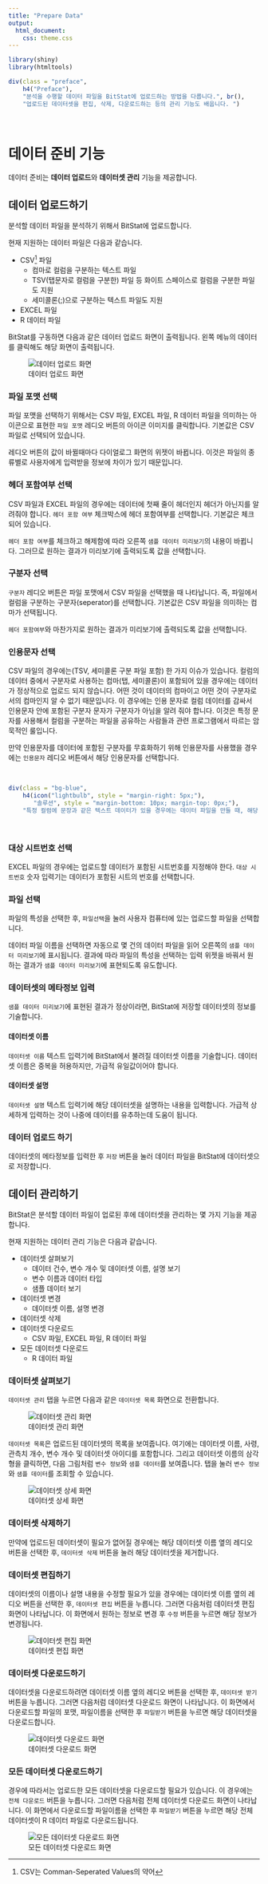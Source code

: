 ```yaml
---
title: "Prepare Data"
output: 
  html_document:
    css: theme.css
---
```


```r
library(shiny)
library(htmltools)
```



```r
div(class = "preface", 
    h4("Preface"),
    "분석을 수행할 데이터 파일을 BitStat에 업로드하는 방법을 다룹니다.", br(),
    "업로드된 데이터셋을 편집, 삭제, 다운로드하는 등의 관리 기능도 배웁니다. ")
```

<br>

# 데이터 준비 기능
데이터 준비는 **데이터 업로드**와 **데이터셋 관리** 기능을 제공합니다.

## 데이터 업로드하기
분석할 데이터 파일을 분석하기 위해서 BitStat에 업로드합니다.

현재 지원하는 데이터 파일은 다음과 같습니다.

* CSV[^1] 파일
    * 컴마로 컬럼을 구분하는 텍스트 파일
    * TSV(탭문자로 컬럼을 구분한) 파일 등 화이트 스페이스로 컬럼을 구분한 파일도 지원
    * 세미콜론(;)으로 구분하는 텍스트 파일도 지원
* EXCEL 파일
* R 데이터 파일

[^1]: CSV는 Comman-Seperated Values의 약어

BitStat를 구동하면 다음과 같은 데이터 업로드 화면이 출력됩니다. 왼쪽 메뉴의 데이터를 클릭해도 해당 화면이 출력됩니다.

![데이터 업로드 화면](img/upload_data.png)

### 파일 포맷 선택
파일 포맷을 선택하기 위해서는 CSV 파일, EXCEL 파일, R 데이터 파일을 의미하는 아이콘으로 표현한 `파일 포맷` 레디오 버튼의 아이콘 이미지를 클릭합니다.
기본값은 CSV 파일로 선택되어 있습니다.

레디오 버튼의 값이 바뀔때마다 다이얼로그 화면의 위젯이 바뀝니다. 이것은 파일의 종류별로 사용자에게 입력받을 정보에 차이가 있기 때문입니다.

### 헤더 포함여부 선택
CSV 파일과 EXCEL 파일의 경우에는 데이터에 첫째 줄이 헤더인지 헤더가 아닌지를 알려줘야 합니다. `헤더 포함 여부` 체크박스에 헤더 포함여부를 선택합니다. 기본값은 체크되어 있습니다.

`헤더 포함 여부`를 체크하고 해제함에 따라 오른쪽 `샘플 데이터 미리보기`의 내용이 바뀝니다. 그러므로 원하는 결과가 미리보기에 출력되도록 값을 선택합니다.

### 구분자 선택
`구분자` 레디오 버튼은 파일 포맷에서 CSV 파일을 선택했을 때 나타납니다. 즉, 파일에서 컬럼을 구분하는 구분자(seperator)를 선택합니다. 기본값은 CSV 파일을 의미하는 컴마가 선택됩니다.

`헤더 포함여부`와 마찬가지로 원하는 결과가 미리보기에 출력되도록 값을 선택합니다.

### 인용문자 선택
CSV 파일의 경우에는(TSV, 세미콜론 구분 파일 포함) 한 가지 이슈가 있습니다. 컬럼의 데이터 중에서 구분자로 사용하는 컴마(탭, 세미콜론)이 포함되어 있을 경우에는 데이터가 정상적으로 업로드 되지 않습니다. 어떤 것이 데이터의 컴마이고 어떤 것이 구분자로서의 컴마인지 알 수 없기 때문입니다. 이 경우에는 인용 문자로 컬럼 데이터를 감싸서 인용문자 안에 포함된 구분자 문자가 구분자가 아님을 알려 줘야 합니다. 이것은 특정 문자를 사용해서 컬럼을 구분하는 파일을 공유하는 사람들과 관련 프로그램에서 따르는 암묵적인 룰입니다.

만약 인용문자를 데이터에 포함된 구분자를 무효화하기 위해 인용문자를 사용했을 경우에는 `인용문자` 레디오 버튼에서 해당 인용문자를 선택합니다.

<br>
```r
div(class = "bg-blue", 
    h4(icon("lightbulb", style = "margin-right: 5px;"), 
       "솔루션", style = "margin-bottom: 10px; margin-top: 0px;"), 
    "특정 컬럼에 문장과 같은 텍스트 데이터가 있을 경우에는 데이터 파일을 만들 때, 해당 컬럼은 인용문자로 감싸주는 것이 필요합니다. 이 경우에는 `인용문자` 레디오 버튼을 사용하세요.")
```
<br>

### 대상 시트번호 선택
EXCEL 파일의 경우에는 업로드할 데이터가 포함된 시트번호를 지정해야 한다. `대상 시트번호` 숫자 입력기는 데이터가 포함된 시트의 번호를 선택합니다.

### 파일 선택
파일의 특성을 선택한 후, `파일선택`을 눌러 사용자 컴퓨터에 있는 업로드할 파일을 선택합니다. 

데이터 파일 이름을 선택하면 자동으로 몇 건의 데이터 파일을 읽어 오른쪽의 `샘플 데이터 미리보기`에 표시됩니다. 결과에 따라 파일의 특성을 선택하는 입력 위젯을 바꿔서 원하는 결과가 `샘플 데이터 미리보기`에 표현되도록 유도합니다.  

### 데이터셋의 메타정보 입력
`샘플 데이터 미리보기`에 표현된 결과가 정상이라면, BitStat에 저장할 데이터셋의 정보를 기술합니다.

#### 데이터셋 이름
`데이터셋 이름` 텍스트 입력기에 BitStat에서 불려질 데이터셋 이름을 기술합니다. 데이터셋 이름은 중복을 허용하지만, 가급적 유일값이어야 합니다.

#### 데이터셋 설명
`데이터셋 설명` 텍스트 입력기에 해당 데이터셋을 설명하는 내용을 입력합니다. 가급적 상세하게 입력하는 것이 나중에 데이터를 유추하는데 도움이 됩니다.

### 데이터 업로드 하기
데이터셋의 메타정보를 입력한 후 `저장` 버튼을 눌러 데이터 파일을 BitStat에 데이터셋으로 저장합니다.


## 데이터 관리하기
BitStat은 분석할 데이터 파일이 업로된 후에 데이터셋을 관리하는 몇 가지 기능을 제공합니다.

현재 지원하는 데이터 관리 기능은 다음과 같습니다.

* 데이터셋 살펴보기
    * 데이터 건수, 변수 개수 및 데이터셋 이름, 설명 보기
    * 변수 이름과 데이터 타입
    * 샘플 데이터 보기
* 데이터셋 변경
    * 데이터셋 이름, 설명 변경
* 데이터셋 삭제
* 데이터셋 다운로드
    * CSV 파일, EXCEL 파일, R 데이터 파일
* 모든 데이터셋 다운로드
    * R 데이터 파일

### 데이터셋 살펴보기
`데이터셋 관리` 탭을 누르면 다음과 같은 `데이터셋 목록` 화면으로 전환합니다.

![데이터셋 관리 화면](img/manage_data.png)

`데이터셋 목록`은 업로드된 데이터셋의 목록을 보여줍니다. 여기에는 데이터셋 이름, 사령, 관측치 개수, 변수 개수 및 데이터셋 아이디를 포함합니다. 그리고 데이터셋 이름의 삼각형을 클릭하면, 다음 그림처럼 `변수 정보`와 `샘플 데이터`를 보여줍니다. 탭을 눌러 `변수 정보`와 `샘플 데이터`를 조회할 수 있습니다.

![데이터셋 상세 화면](img/view_data.png)

### 데이터셋 삭제하기
만약에 업로드된 데이터셋이 필요가 없어질 경우에는 해당 데이터셋 이름 옆의 레디오 버튼을 선택한 후, `데이터셋 삭제` 버튼을 눌러 해당 데이터셋을 제거합니다. 


### 데이터셋 편집하기
데이터셋의 이름이나 설명 내용을 수정할 필요가 있을 경우에는 데이터셋 이름 옆의 레디오 버튼을 선택한 후, `데이터셋 편집` 버튼을 누릅니다.  그러면 다음처럼 데이터셋 편집 화면이 나타납니다. 이 화면에서 원하는 정보로 변경 후 `수정` 버튼을 누르면 해당 정보가 변경됩니다. 

![데이터셋 편집 화면](img/edit_data.png)

### 데이터셋 다운로드하기
데이터셋을 다운로드하려면 데이터셋 이름 옆의 레디오 버튼을 선택한 후, `데이터셋 받기` 버튼을 누릅니다.  그러면 다음처럼 데이터셋 다운로드 화면이 나타납니다. 이 화면에서 다운로드할 파일의 포맷, 파일이름을 선택한 후 `파일받기` 버튼을 누르면 해당 데이터셋을 다운로드합니다. 

![데이터셋 다운로드 화면](img/download_data.png)

### 모든 데이터셋 다운로드하기
경우에 따라서는 업로드한 모든 데이터셋을 다운로드할 필요가 있습니다. 이 경우에는 `전체 다운로드` 버튼을 누릅니다.  그러면 다음처럼 전체 데이터셋 다운로드 화면이 나타납니다. 이 화면에서 다운로드할 파일이름을 선택한 후 `파일받기` 버튼을 누르면 해당 전체 데이터셋이 R 데이터 파일로 다운로드됩니다. 

![모든 데이터셋 다운로드 화면](img/download_all.png)

